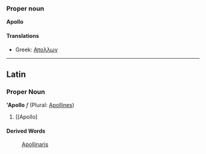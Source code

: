 ===Proper noun===
'''Apollo'''

====Translations====
*Greek: [[Απολλων]]
----
==Latin==
===Proper Noun===
''''Apollo''' ''f'' (Plural: [[Apollines]])

#[[Apollo]
====Derived Words====
:[[Apollinaris]]